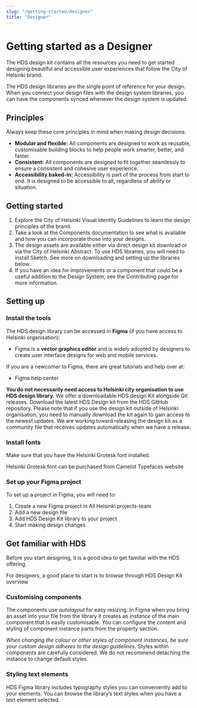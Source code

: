 ```yaml
---
slug: "/getting-started/designer"
title: "Designer"
---
```



# Getting started as a Designer

<LeadParagraph>  The HDS design kit contains all the resources you need to get started designing beautiful and accessible user experiences that follow the City of Helsinki brand.</LeadParagraph>

The HDS design libraries are the single point of reference for your design. When you connect your design files with the design system libraries, you can have the components synced whenever the design system is updated.

## Principles

Always keep these core principles in mind when making design decisions:
- **Modular and flexible:** All components are designed to work as reusable, customisable building blocks to help people work smarter, better, and faster.
- **Consistent:** All components are designed to fit together seamlessly to ensure a consistent and cohesive user experience.
- **Accessibility baked-in:** Accessibility is part of the process from start to end. It is designed to be accessible to all, regardless of ability or situation.

## Getting started
1. Explore the City of Helsinki <ExternalLink href="https://brand.hel.fi/">Visual Identity Guidelines</ExternalLink> to learn the design principles of the brand.
2. Take a look at the <InternalLink href="/components">Components documentation</InternalLink> to see what is available and how you can incorporate those into your designs.
3. The design assets are available either via direct design kit download or via the City of Helsinki Abstract. To use HDS libraries, you will need to install Sketch. See more on downloading and setting up the libraries below.
4. If you have an idea for improvements or a component that could be a useful addition to the Design System, see the <InternalLink href="/getting-started/contributing/how-to-contribute">Contributing</InternalLink> page for more information.

## Setting up

### Install the tools
The HDS design library can be accessed in **Figma** (if you have access to Helsinki organisation):
- <ExternalLink href="https://www.figma.com/">Figma</ExternalLink> is a <strong>vector graphics editor</strong> and is widely adopted by designers to create user interface designs for web and mobile services.

If you are a newcomer to Figma,  there are great tutorials and help over at: 

- <ExternalLink href="https://help.figma.com/hc/">Figma help center</ExternalLink>

**You do not necessarily need access to Helsinki city organisation to use HDS design library.** We offer a downloadable HDS design Kit alongside Git releases. <ExternalLink href="https://github.com/City-of-Helsinki/helsinki-design-system/releases/latest/download/hds-design-kit.zip">Download the latest HDS Design kit from the HDS GitHub repository</ExternalLink>. Please note that if you use the design kit outside of Helsinki organisation, you need to manually download the kit again to gain access to the newest updates. We are working toward releasing the design kit as a community file that receives updates automatically when we have a release.  


### Install fonts
Make sure that you have the <ExternalLink href="https://camelot-typefaces.com/helsinki-grotesk">Helsinki Grotesk font</ExternalLink> installed.

Helsinki Grotesk font can be purchased from <ExternalLink href="https://camelot-typefaces.com/helsinki-grotesk">Camelot Typefaces website</ExternalLink>

### Set up your Figma project
To set up a project in Figma, you will need to:

1. Create a new Figma project in All Helsinki projects-team
2. Add a new design file
3. Add HDS Design Kit library to your project
4. Start making design changes


## Get familiar with HDS
Before you start designing, it is a good idea to get familiar with the HDS offering.

For designers, a good place to start is to browse through <ExternalLink href="https://www.figma.com/file/Kxwg3R0zNRHj55nQqFu6VS/HDS-UI-Kit-v3?type=design&node-id=2688%3A137088&mode=design&t=JMnhoneDpxxvmQfg-1">HDS Design Kit overview</ExternalLink>


### Customising components
The components use _autolayout_ for easy resizing. In Figma when you bring an asset into your file from the library it creates an _instance_ of the main component that is easily customisable. You can configure the content and styling of component instance parts from the property section.

_When changing the colour or other styles of component instances, be sure your custom design adheres to the design guidelines._ Styles within components are carefully considered. We do not recommend detaching the instance to change default styles.


### Styling text elements
HDS Figma library includes typography styles you can conveniently add to your elements. You can browse the library’s text styles when you have a text element selected.

